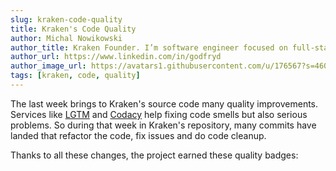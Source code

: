 ```yaml
---
slug: kraken-code-quality
title: Kraken's Code Quality
author: Michal Nowikowski
author_title: Kraken Founder. I’m software engineer focused on full-stack programming and improving software processes.
author_url: https://www.linkedin.com/in/godfryd
author_image_url: https://avatars1.githubusercontent.com/u/176567?s=460&u=4ade22771af9569be24b20278d24ef60da6eb0bb&v=4
tags: [kraken, code, quality]
---
```



The last week brings to Kraken's source code many quality
improvements. Services like
[LGTM](https://lgtm.com/projects/g/Kraken-CI/kraken/) and
[Codacy](https://app.codacy.com/gh/Kraken-CI/kraken/dashboard) help
fixing code smells but also serious problems. So during that week in
Kraken's repository, many commits have landed that refactor the
code, fix issues and do code cleanup.

Thanks to all these changes, the project earned these quality badges:

<Screen img="quality-badges.png" />
